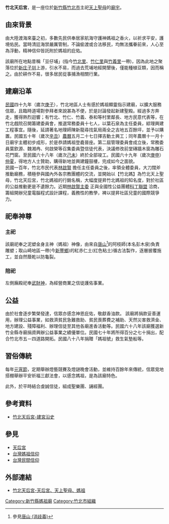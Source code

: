{{東亞廟宇
| name = 竹北天后宮
| img = File:Mazu temple of Zhubei City.jpg
| img_capt = 
| image_width =  260px
| chinese= 竹北天后宮
| coordinates = {{Coord|24.836965|121.011351}}
| location = {{ROC-TW}}[[新竹縣|新竹縣]][[竹北市|竹北市]]仁德街50號
| god = [[天上聖母|天上聖母]]
| type = 地方[[公廟|公廟]]
| struct = 
| open_year = 
| cere_date = [[農曆|農曆]]三月二十三日（媽祖誕辰）
}}
'''竹北天后宮'''，是一座位於[[新竹縣|新竹縣]][[竹北市|竹北市]]主祀[[天上聖母|天上聖母]]的[[廟宇|廟宇]]。

==由來背景==
由大陸渡海來臺之初，多數先民供奉居家航海守護神媽祖之香火，以祈求平安，護境佑民。當時清廷海禁嚴厲管制，不論偷渡或合法移民，均無法攜眷前來，人心至為浮動，精神信仰皆託附於媽祖的庇佑。

該廟所在地點昔稱「豆仔埔」(指今[[竹北里|竹北里]]、[[竹仁里|竹仁里]]與[[竹義里|竹義里]]一帶)，因為此地之聚落位於[[新庄子圳|新庄子圳]]上游，引水不易，而過去荒埔地經開墾後，僅能種植豆類，因而稱之。由於耕作不易，很多居民從事捕漁相關行業。

==建廟沿革==
[[中華民國|民國]]四十九年（歲次[[庚子|庚子]]），竹北地區人士有感於媽祖顯靈指示建廟，以擴大服務信眾，且臨時道場對參拜者來說甚為不便，於是討論發起新建聖殿。經過多方奔走，獲得熱烈迴響；有竹北、竹仁、竹義、泰和等村里鄰長、地方民意代表等，在竹北戲院召開籌建委員會，推選常務委員十七人，以葉石泉為主任委員，綜理興建工程事宜。隨後，延請著名地理師陳新龍尋找氣局兩全之吉地五百餘坪，並予以購置。民國五十年（歲次[[辛丑|辛丑]]）[[農曆|農曆]]五月二十七日擇吉動土興工；同年農曆十一月十日廟宇主體初步成形，於是恭請媽祖登龕晉座。第二屆管理委員會成立後，常務委員葉欽源、魏湘冉、何啟榮等召集委員暨信徒代表，決議修改前堂磚牆木窗為雕石花門窗。至民國六十八年（歲次[[己未|己未]]）終於全部竣工。民國六十九年（歲次[[庚申|庚申]]）[[仲夏|仲夏]]，得地方人士贊助，購得新地並興建鐘鼓樓，完成如今之面貌。
<br>
民國一百年，竹北市民代表[http://linchishian0.pixnet.net/blog 林啟賢] {{Wayback|url=http://linchishian0.pixnet.net/blog |date=20200216170058 }}擔任主任委員之後，率領全體委員，大刀闊斧推動廟務，積極參與國內外各宗教團體的交流，並開始以【竹北媽】為竹北天上聖母，竹北天后宮，竹北媽祖的行銷名稱，大幅度提昇竹北媽祖的知名度，對於社區的公益推動更是不遺餘力。近期[http://linchishian0.pixnet.net/blog 林啟賢主委] {{Wayback|url=http://linchishian0.pixnet.net/blog |date=20200216170058 }}正與全國性公益團體[http://codingnations.org/ 科丁聯盟] {{Wayback|url=http://codingnations.org/ |date=20210120192752 }}洽商，籌組開辦兒童電腦程式設計課程，義務性的教學，裨以提昇社區兒童的國際競爭力。

==祀奉神尊==
===主祀===
該廟祀奉之泥塑金身主神（媽祖）神像，由來自[[中國|唐山]]<ref>參見[[唐山_(消歧義)|唐山 (消歧義)]]</ref>的阿枝師(本名彭木泉)負責雕塑；取山崎地區一帶(今[[新豐鄉_(台灣)|新豐鄉]])的紅赤仁土(红色粘土)循古法製作，逐層披覆施工，並自然蔭乾以防龜裂。

===陪祀===
左側廡殿祀奉[[趙元帥|武財神]]，為經營商業之信徒護佑事業。

==公益==
由於社會逐步繁榮發達，信眾亦感念神恩庇佑，敬獻香油款。 該廟將捐款妥善運用，辦理公益事業，如救濟貧民急難救助、貧民喪葬費之補助、天然災害救濟金、地方建設、殘障福利、辦理信徒至其他各廟進香活動等。民國六十八年該廟獲選新竹全縣寺廟捐資興辦公益事業之績優單位。民國七十年將所得百分之七十捐出，配合竹北市五－四道路開拓。民國八十八年捐贈「媽祖號」救生氣墊船等。

==習俗傳統==
每年[[元宵節|元宵節]]，定期舉辦燈藝競賽及燈謎晚會活動，並維持百餘年來傳統，信眾覓地搭棚舉辦平安祈福三獻法會，以感念媽祖，是為該廟特色。

此外，於平時結合虔誠信徒，組成聖樂團、誦經團。

== 參考資料 ==
{{reflist}}
*[http://chupeima.com.tw/big5/p11 竹北天后宮-建宮沿史] {{Wayback|url=http://chupeima.com.tw/big5/p11 |date=20200219205847 }}

== 參見 ==
*[[天后宮|天后宮]]
*[[台灣媽祖信仰|台灣媽祖信仰]]
*[[台灣民間信仰|台灣民間信仰]]

== 外部連結 ==
*[http://chupeima.com.tw/index 竹北天后宮-天后宮、天上聖母、媽祖] {{Wayback|url=http://chupeima.com.tw/index |date=20200219205938 }}

[[Category:新竹縣媽祖廟|Category:新竹縣媽祖廟]]
[[Category:竹北市組織|Category:竹北市組織]]